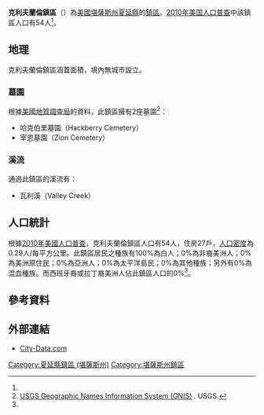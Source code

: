 {{noteTA
|1=zh-hans:县;zh-hk:縣;zh-tw:郡;
}}
{{Infobox settlement
|official_name = 克利夫蘭倫鎮區
|native_name = Cleveland Run Township
|settlement_type = 鎮區
|image_map = Map highlighting Cleveland Run Township, Cheyenne County, Kansas.svg
|map_caption = 克利夫蘭倫鎮區在夏延縣的位置
|coordinates_display = inline,title
|coordinates_region = US-KS
|subdivision_type = [[世界政區索引|國家]]
|subdivision_name = [[美国|美国]]
|subdivision_type1 = [[美國行政區劃|州]]
|subdivision_name1 = [[堪薩斯州|堪薩斯州]]
|subdivision_type2 = [[堪萨斯州行政区划|縣]]
|subdivision_name2 = [[夏延縣_(堪薩斯州)|夏延縣]]
|area_total_km2 = 186.17
|area_land_km2 = 186.01
|area_water_km2 = 0.16
|area_total_sq_mi =
|area_land_sq_mi =
|area_water_sq_mi =
|area_water_percent = 0.08
|population_as_of = [[2010年美国人口普查|2010]]
|population_footnotes = <ref name="Census 2010">{{cite web| url=http://factfinder2.census.gov| title=Race, Hispanic or Latino, Age, and Housing Occupancy: 2010 Census Redistricting Data, Cleveland Run township, Cheyenne County, Kansas| publisher=U.S. Census Bureau, American FactFinder 2| accessdate=2016-05-01| archive-date=2013-09-11| archive-url=https://web.archive.org/web/20130911234518/http://factfinder2.census.gov/| dead-url=no}}</ref>
|population_total = 54
|population_density_km2 = auto
|elevation_footnotes = 
|elevation_m = 1010
|elevation_ft = 3314
|latd = 39
|latm = 56
|lats = 14
|latNS = N
|longd = 101
|longm = 47
|longs = 52
|longEW = W
|postal_code_type =
|postal_code = 
|blank_name = [[聯邦資料處理標準|FIPS編碼]]
|blank_info = 20-14150
|blank1_name = [[地名信息系统|GNIS]] ID
|blank1_info = [http://geonames.usgs.gov/pls/gnispublic/f?p=gnispq:3:::NO::P3_FID:0470846 0470846]
|website = 
|footnotes = 
}}

'''克利夫蘭倫鎮區'''（{{lang-en|'''Cleveland Run Township'''}}）為[[美國|美國]][[堪薩斯州|堪薩斯州]][[夏延縣_(堪薩斯州)|夏延縣]]的[[行政鎮區|鎮區]]。[[2010年美国人口普查|2010年美国人口普查]]中該鎮區人口有54人<ref name="Census 2010"/>。

==地理==
克利夫蘭倫鎮區涵蓋面積{{convert|186.17|km2|sqmi}}，境內無城市設立。

===墓園===
根據[[美國地質調查局|美國地質調查局]]的資料，此鎮區擁有2座墓園<ref>[http://geonames.usgs.gov/domestic/index.html USGS Geographic Names Information System (GNIS)] {{Wayback|url=http://geonames.usgs.gov/domestic/index.html |date=20190428150204 }}. USGS.</ref>：
*哈克伯里墓園（Hackberry Cemetery）
*宰恩墓園（Zion Cemetery）

===溪流===
通過此鎮區的溪流有：
*瓦利溪（Valley Creek）

==人口統計==
根據[[2010年美國人口普查|2010年美國人口普查]]，克利夫蘭倫鎮區人口有54人，住房27戶，[[人口密度|人口密度]]為0.29人/每平方公里。此鎮區居民之種族有100%為白人；0%為非裔美洲人；0%為美洲原住民；0%為亞洲人；0%為太平洋島民；0%為其他種族；另外有0%為混血種族。而西班牙裔或拉丁裔美洲人佔此鎮區人口的0%<ref name="Census 2010"/>。

==參考資料==
{{reflist}}

==外部連結==
*[http://www.city-data.com/township/Cleveland-Run-Cheyenne-KS.html City-Data.com]{{Wayback|url=http://www.city-data.com/township/Cleveland-Run-Cheyenne-KS.html |date=20121021200843 }}

{{夏延縣 (堪薩斯州)}}

{{DEFAULTSORT:Cleveland Run}}
[[Category:夏延縣鎮區_(堪薩斯州)|Category:夏延縣鎮區 (堪薩斯州)]]
[[Category:堪薩斯州鎮區|Category:堪薩斯州鎮區]]